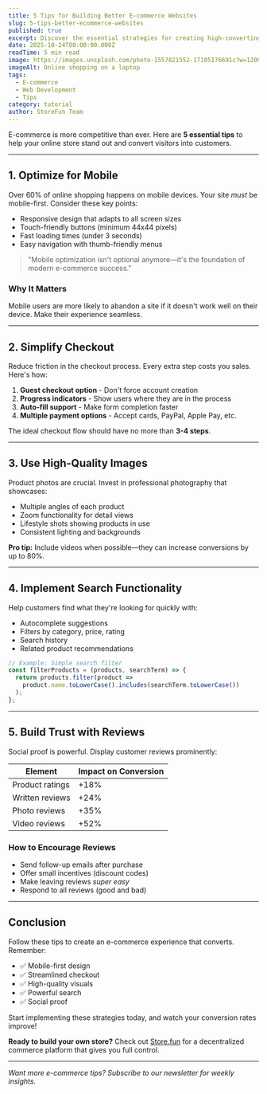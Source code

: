 ```yaml
---
title: 5 Tips for Building Better E-commerce Websites
slug: 5-tips-better-ecommerce-websites
published: true
excerpt: Discover the essential strategies for creating high-converting e-commerce websites that customers love.
date: 2025-10-24T00:00:00.000Z
readTime: 5 min read
image: https://images.unsplash.com/photo-1557821552-17105176691c?w=1200&q=80
imageAlt: Online shopping on a laptop
tags:
  - E-commerce
  - Web Development
  - Tips
category: tutorial
author: StoreFun Team
---
```


E-commerce is more competitive than ever. Here are **5 essential tips** to help your online store stand out and convert visitors into customers.

---

## 1. Optimize for Mobile

Over 60% of online shopping happens on mobile devices. Your site *must* be mobile-first. Consider these key points:

- Responsive design that adapts to all screen sizes
- Touch-friendly buttons (minimum 44x44 pixels)
- Fast loading times (under 3 seconds)
- Easy navigation with thumb-friendly menus

> "Mobile optimization isn't optional anymore—it's the foundation of modern e-commerce success."

### Why It Matters

Mobile users are more likely to abandon a site if it doesn't work well on their device. Make their experience seamless.

---

## 2. Simplify Checkout

Reduce friction in the checkout process. Every extra step costs you sales. Here's how:

1. **Guest checkout option** - Don't force account creation
2. **Progress indicators** - Show users where they are in the process
3. **Auto-fill support** - Make form completion faster
4. **Multiple payment options** - Accept cards, PayPal, Apple Pay, etc.

The ideal checkout flow should have no more than **3-4 steps**.

---

## 3. Use High-Quality Images

Product photos are crucial. Invest in professional photography that showcases:

- Multiple angles of each product
- Zoom functionality for detail views
- Lifestyle shots showing products in use
- Consistent lighting and backgrounds

**Pro tip:** Include videos when possible—they can increase conversions by up to 80%.

---

## 4. Implement Search Functionality

Help customers find what they're looking for quickly with:

- Autocomplete suggestions
- Filters by category, price, rating
- Search history
- Related product recommendations

```javascript
// Example: Simple search filter
const filterProducts = (products, searchTerm) => {
  return products.filter(product =>
    product.name.toLowerCase().includes(searchTerm.toLowerCase())
  );
};
```

---

## 5. Build Trust with Reviews

Social proof is powerful. Display customer reviews prominently:

| Element | Impact on Conversion |
|---------|---------------------|
| Product ratings | +18% |
| Written reviews | +24% |
| Photo reviews | +35% |
| Video reviews | +52% |

### How to Encourage Reviews

- Send follow-up emails after purchase
- Offer small incentives (discount codes)
- Make leaving reviews *super easy*
- Respond to all reviews (good and bad)

---

## Conclusion

Follow these tips to create an e-commerce experience that converts. Remember:

- ✅ Mobile-first design
- ✅ Streamlined checkout
- ✅ High-quality visuals
- ✅ Powerful search
- ✅ Social proof

Start implementing these strategies today, and watch your conversion rates improve!

**Ready to build your own store?** Check out [Store.fun](https://store.fun) for a decentralized commerce platform that gives you full control.

---

*Want more e-commerce tips? Subscribe to our newsletter for weekly insights.*

